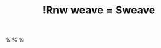 % !Rnw weave = Sweave
%\VignetteEngine{Sweave}
%\VignetteIndexEntry{Tutorial: Working with categorical data with R and the vcd package}
%\VignetteDepends{vcd,gmodels,ca}
%\VignetteKeywords{contingency tables, mosaic plots, sieve plots, categorical data, independence, conditional independence, R}
%\VignettePackage{vcdExtra}


\documentclass[10pt,twoside]{article}
\usepackage{Sweave}
\usepackage{bm}
\usepackage[toc]{multitoc}   % for table of contents

% from Z.cls
\usepackage[authoryear,round,longnamesfirst]{natbib}
\bibpunct{(}{)}{;}{a}{}{,}


\usepackage{hyperref}
\usepackage{color}
%% colors
\definecolor{Red}{rgb}{0.7,0,0}
\definecolor{Blue}{rgb}{0,0,0.8}
\hypersetup{%
  hyperindex = {true},
  colorlinks = {true},
%  linktocpage = {true},
  plainpages = {false},
  linkcolor = {Blue},
  citecolor = {Blue},
  urlcolor = {Red},
  pdfstartview = {Fit},
  pdfpagemode = {UseOutlines},
  pdfview = {XYZ null null null}
}
%\AtBeginDocument{
%  \hypersetup{%
%    pdfauthor = {Michael Friendly},
%    pdftitle = {Tutorial: Working with categorical data with R and the vcd package},
%    pdfkeywords = {contingency tables, mosaic plots, sieve plots, categorical data, independence, conditional independence, R}
%  }
%}


% math stuff
\newcommand*{\given}{\ensuremath{\, | \,}}
\renewcommand*{\vec}[1]{\ensuremath{\bm{#1}}}
\newcommand{\mat}[1]{\ensuremath{\bm{#1}}}
\newcommand{\trans}{\ensuremath{^\mathsf{T}}}
\newcommand{\diag}[1]{\ensuremath{\mathrm{diag} (#1)}}
\def\binom#1#2{{#1 \choose #2}}%
\newcommand{\implies}{ \ensuremath{\mapsto} }

\newenvironment{equation*}{\displaymath}{\enddisplaymath}%

\newcommand{\tabref}[1]{Table~\@ref(#1)}
\newcommand{\figref}[1]{Figure~\@ref(#1)}
\newcommand{\secref}[1]{Section~\@ref(#1)}
\newcommand{\loglin}{loglinear }

%\usepackage{thumbpdf}

% page dimensions
\addtolength{\hoffset}{-1.5cm}
\addtolength{\textwidth}{3cm}
\addtolength{\voffset}{-1cm}
\addtolength{\textheight}{2cm}

% Vignette examples
\newcommand*{\Example}{\fbox{***Example***:} }

% R stuff
\newcommand{\var}[1]{*`#1`*}
\newcommand{\data}[1]{`#1`}
\newcommand{\class}[1]{\textsf{"#1"}}
%% \code without `-' ligatures
\def\nohyphenation{\hyphenchar\font=-1 \aftergroup\restorehyphenation}
\def\restorehyphenation{\hyphenchar\font=`-}
{\catcode`\-=\active%
  \global\def\code{\bgroup%
    \catcode`\-=\active \let-\codedash%
    \Rd```code}}
\def\codedash{-\discretionary{}{}{}}
\def\Rd```code#1{`\nohyphenation#1`\egroup}

\newcommand{\codefun}[1]{`#1()`}
\let\proglang=\textsf
\newcommand{\pkg}[1]{{\normalfont\fontseries{b}\selectfont #1}}
\newcommand{\Rpackage}[1]{{\textsf{#1}}}

%% almost as usual
\author{Michael Friendly\\York University, Toronto}
\title{Working with categorical data with R and the `vcd` and `vcdExtra` packages}
\date{\footnotesize{Using \Rpackage{vcdExtra} version `r packageDescription("vcdExtra")[["Version"]]`
  and \Rpackage{vcd} version `r packageDescription("vcd")[["Version"]]`; Date: `r Sys.Date()`}}


%% for pretty printing and a nice hypersummary also set:
%\Plainauthor{Michael Friendly} %% comma-separated
%\Shorttitle{vcd tutorial} %% a short title (if necessary)
%\Plaintitle{Tutorial: Working with categorical data with R and the vcd package}

%\SweaveOpts{engine=R,eps=TRUE,height=6,width=7,results=hide,fig=FALSE,echo=TRUE}
\SweaveOpts{engine=R,height=6,width=7,results=hide,fig=FALSE,echo=TRUE}
\SweaveOpts{prefix.string=fig/vcd-tut,eps=FALSE}
\SweaveOpts{keep.source=TRUE}
%\SweaveOpts{concordance=TRUE}
\setkeys{Gin}{width=0.7\textwidth}

```r
set.seed(1071)
#library(vcd)
library(vcdExtra)
library(ggplot2)
#data(Titanic)
data(HairEyeColor)
data(PreSex)
data(Arthritis)
art <- xtabs(~Treatment + Improved, data = Arthritis)
if(!file.exists("fig")) dir.create("fig")
```



%% end of declarations %%%%%%%%%%%%%%%%%%%%%%%%%%%%%%%%%%%%%%%%%%%%%%%



\SweaveOpts{concordance=TRUE}


%% an abstract and keywords

This tutorial describes the creation and manipulation of frequency and contingency tables
from categorical variables, along with tests of independence, measures
of association, and methods for graphically displaying results. 
The framework is provided by the R package `vcd`,
but other packages are used to help with various tasks.  
The `vcdExtra` package extends the graphical and statistical methods provided by
`vcd`.  

This package is now the main support package for the book
\emph{Discrete Data Analysis with R: Visualizing and Modeling Techniques for Categorical
and Count Data} [@FriendlyMeyer:2016:DDAR].  The web page for the book,
[ddar.datavis.ca](http://ddar.datavis.ca), gives further details.


%\keywords{contingency tables, mosaic plots, sieve plots, 
%categorical data, independence, conditional independence, generalized linear models,
%R}
%\Plainkeywords{contingency tables, mosaic plots, 
%  sieve plots, categorical data, independence, 
%  conditional independence, generalized linear models, R}

{\small
% \sloppy
% {2}
 \tableofcontents
% 
}


# Introduction {#sec:intro}
%% Note: If there is markup in \(sub)section, then it has to be escape as above.


This tutorial, part of the `vcdExtra` package,
describes how to work with categorical data in the context of
fitting statistical models in R and visualizing
the results using the `vcd` and `vcdExtra` packages.
It focuses first on methods and tools for creating
and manipulating R data objects which represent
frequency and contingency tables involving
categorical variables.

Further sections describe some simple methods for calculating 
tests of independence and measures of association among 
categorical variables, and also
methods for graphically displaying results.

There is much more to the analysis of categorical data than is described here,
where the emphasis is on cross-tabulated tables of frequencies (``contingency tables''),
statistical tests, associated loglinear models, and visualization of *how*
variables are related.

A more general treatment of graphical methods for categorical data is contained
in the book, \emph{Discrete Data Analysis with R: Visualizing and Modeling Techniques for Categorical
and Count Data} [@FriendlyMeyer:2016:DDAR]. 
An earlier book using SAS is
*Visualizing Categorical Data* [@vcd:Friendly:2000], for which
`vcd` is a partial R companion, covering topics not otherwise
available in R.  
On the other hand, the implementation of graphical
methods in `vcd` is more general in many respects than what I provided in
SAS. Statistical models for categorical data in R have
been extended considerably with the `gnm` package for generalized *nonlinear*
models.  The `vcdExtra` package extends `vcd` methods to models fit using
`glm()` and `gnm()`.

A more complete theoretical description of these statistical
methods is provided in Agresti's \citeyearpar{vcd:Agresti:2002,Agresti:2013}
*Categorical Data Analysis*. For this, see
the Splus/R companion by Laura Thompson,
[http://www.stat.ufl.edu/~aa/cda/Thompson_manual.pdf]
and Agresti's support web page,
[http://www.stat.ufl.edu/~aa/cda/cda.html].



# Creating and manipulating frequency tables {#sec:creating}

R provides many methods for creating frequency and contingency tables. Several are
described below. In the examples below, we use some real examples and some anonymous
ones, where the variables `A`, `B`, and `C`  represent
categorical variables, and `X` represents an arbitrary R data object.

The first thing you need to know is that categorical data can be represented in
three different forms in R, and it is sometimes necessary to convert
from one form to another, for carrying out statistical tests, fitting models
or visualizing the results.  Once a data object exists in R, 
you can examine its complete structure with
the `str()` function, or view the names of its components with the
`names()` function.
 

  * [case form] a data frame containing individual observations, with one or
  more factors, used as the classifying variables. In case form, there may also
  be numeric covariates. 
  The total number of observations
  is `nrow(X)`, and the number of variables is `ncol(X)`.
  	
***Example***:
The `Arthritis` data is available in case form in the `vcd` package. 
There are two explanatory factors: `Treatment` and `Sex`. `Age`
is a numeric covariate, and `Improved` is the response--- an ordered factor,
with levels 
``r paste(levels(Arthritis$Improved),collapse=' < ')``.  
Excluding `Age`, we would have
a $2 \times 2 \times 3$ contingency table for `Treatment`, `Sex` and `Improved`.
%`"None" < "Some" < "Marked"`.
```r
names(Arthritis)      # show the variables
str(Arthritis)        # show the structure
head(Arthritis,5)     # first 5 observations, same as Arthritis[1:5,] 
```
  
  * [frequency form] a data frame containing one or more factors, and a frequency 
  variable, often called `Freq` or `count`.  The total number of observations
  is 
  `sum(X$Freq)`,  
  `sum(X[,"Freq"])` or some equivalent form.
  The number of cells in the table is `nrow(X)`.

***Example***: 
For small frequency tables, it is often convenient to enter them in frequency form
using `expand.grid()` for the factors and `c()` to list the counts in a vector.
The example below, from [@vcd:Agresti:2002] gives results for the 1991 General Social Survey,
with respondents classified by sex and party identification.
```r
# Agresti (2002), table 3.11, p. 106
GSS <- data.frame(
  expand.grid(sex=c("female", "male"), 
              party=c("dem", "indep", "rep")),
  count=c(279,165,73,47,225,191))
GSS
names(GSS)
str(GSS)
sum(GSS$count)
```

  * [table form]  a matrix, array or table object, whose elements are the frequencies
  in an $n$-way table.  The variable names (factors) and their levels are given by
  `dimnames(X)`. The total number of observations
  is `sum(X)`.  The number of dimensions of the table is `length(dimnames(X))`,
  and the table sizes are given by `sapply(dimnames(X), length)`.
  	
***Example***: 
The `HairEyeColor` is stored in table form in `vcd`.  
```r
str(HairEyeColor)                      # show the structure
sum(HairEyeColor)                      # number of cases
sapply(dimnames(HairEyeColor), length) # table dimension sizes
```

***Example***: 
Enter frequencies in a matrix, and assign `dimnames`,
giving the variable names and category labels.  Note that, by default,
`matrix()` uses the elements supplied by *columns* in the
result, unless you specify `byrow=TRUE`.
```r
## A 4 x 4 table  Agresti (2002, Table 2.8, p. 57) Job Satisfaction
JobSat <- matrix(c(1,2,1,0, 3,3,6,1, 10,10,14,9, 6,7,12,11), 4, 4)
dimnames(JobSat) = list(income=c("< 15k", "15-25k", "25-40k", "> 40k"),
                satisfaction=c("VeryD", "LittleD", "ModerateS", "VeryS"))
JobSat
```
`JobSat` is a matrix, not an object of `class("table")`, and some functions
are happier with tables than matrices.
You can coerce it to a table with `as.table()`,
```r
JobSat <- as.table(JobSat)
str(JobSat)
```



## Ordered factors and reordered tables {#sec:ordered-factors}
In table form, the values of the table factors are ordered by their position in the table.
Thus in the `JobSat` data, both `income` and `satisfaction` represent ordered
factors, and the *positions* of the values in the rows and columns reflects their
ordered nature.

Yet, for analysis, there are time when you need *numeric* values for the levels
of ordered factors in a table, e.g., to treat a factor as a quantitative variable.
In such cases, you can simply re-assign the `dimnames` attribute of the table
variables.  For example, here, we assign numeric values to `income` as the middle of their
ranges, and treat `satisfaction` as equally spaced with integer scores.

```r
dimnames(JobSat)$income<-c(7.5,20,32.5,60)
dimnames(JobSat)$satisfaction<-1:4
```

For the  `HairEyeColor` data, hair color and eye color are ordered arbitrarily.
For visualizing the data using mosaic plots and other methods described below, it 
turns out to be more useful to assure that both hair color and eye color are
ordered from dark to light.
Hair colors are actually ordered this way already, and it is easiest to re-order
eye colors by indexing. Again `str()` is your friend.

```r
HairEyeColor <- HairEyeColor[, c(1,3,4,2), ]
str(HairEyeColor)
```
This is also the order for both hair color and eye color shown in 
the result of a correspondence analysis (\figref{fig:ca-haireye}) below.

With data in  case form or frequency form, when you have ordered factors
represented with character values, you must ensure that they are treated
as ordered in R.%
\footnote{In SAS, many procedures offer the option
	`order = data | internal | formatted` to allow character values
	to be ordered according to (a) their order in the data set, (b)
	sorted internal value, or (c) sorted formatted representation
	provided by a SAS format.
}

Imagine that the `Arthritis` data was read from a text file.  
By default the `Improved` will be ordered alphabetically:
`Marked`,
`None`,
`Some`--- not what we want.  In this case, the function
`ordered()` (and others) can be useful. 

```r
Arthritis <- read.csv("arthritis.txt",header=TRUE)
Arthritis$Improved <- ordered(Arthritis$Improved, levels=c("None", "Some", "Marked"))
```

With this order of  `Improved`, the response in this data,
a mosaic display of `Treatment` and `Improved` (\figref{fig:arthritis})shows a clearly
interpretable pattern.
```r
mosaic(art, gp = shading_max, split_vertical = TRUE, main="Arthritis: [Treatment] [Improved]")
```

%\setkeys{Gin}{width=0.7\textwidth}
[htb]

%```{r, Arthritis,fig=TRUE,echo=FALSE,height=6,width=7,results=hide}
%mosaic(art, gp = shading_max, split_vertical = TRUE, main="Arthritis: [Treatment] [Improved]")
%```
\includegraphics[width=0.7\textwidth]{fig/vcd-tut-Arthritis}
\caption{Mosaic plot for the `Arthritis` data, showing the marginal model of independence
	for Treatment and Improved.  Age, a covariate, and Sex are ignored here.}
 {#fig:arthritis}



Finally, there are situations where, particularly for display purposes, you
want to re-order the *dimensions* of an $n$-way table, or change the
labels for the variables or levels.
This is easy when the data are in table form: `aperm()` permutes
the dimensions, and assigning to `names` and `dimnames`
changes variable names and level labels respectively.
We will use the following version of `UCBAdmissions` in
\secref{sec:mantel} below.%
\footnote{
Changing `Admit` to `Admit?` might be useful for display purposes, but is
dangerous--- because it is then
difficult to use that variable name in a model formula.
See \secref{sec:tips} for options `labeling\_args` and `set\_labels`
to change variable and level names 
for displays in the `strucplot` framework.
}
```r
UCB <- aperm(UCBAdmissions, c(2, 1, 3))
dimnames(UCB)[[2]] <- c("Yes", "No")
names(dimnames(UCB)) <- c("Sex", "Admit?", "Department")
ftable(UCB)
```

%There is one subtle ``gotcha'' here:  `aperm()` returns an object of class *"array"*,
%whereas `UCBAdmissions` is of class *"table"*, so methods defined for `table`
%objects will not work on the permuted array.
%The solution is to reassign the `class` of the result of  `aperm()`.
%
%```{r, reorder4,results=verbatim, keep.source=TRUE}
%class(UCBAdmissions)
%class(UCB)
%str(as.data.frame(UCBAdmissions))  # OK
%str(as.data.frame(UCB))            # wrong
%
%class(UCB) <- "table"
%str(as.data.frame(UCB))            # now OK
%```
%
## `structable()` {#sec:structable}
For 3-way and larger tables
the `structable()` function in `vcd` provides a convenient and flexible tabular display.
The variables assigned to the rows and columns of a two-way display can be specified
by a model formula.
```r
structable(HairEyeColor)                   # show the table: default
structable(Hair+Sex ~ Eye, HairEyeColor)   # specify col ~ row variables
```
It also returns an object of class `"structable"` which may be plotted with 
`mosaic()` (not shown here).
```r
HSE < - structable(Hair+Sex ~ Eye, HairEyeColor)   # save structable object
mosaic(HSE)                                        # plot it
```

## `table and friends()` {#sec:table}

You  can  generate frequency  tables from factor variables  using the  `table()` function,  tables  of
proportions using  the `prop.table()` function,  and marginal  frequencies using
`margin.table()`.

```r
 n=500
 A <- factor(sample(c("a1","a2"), n, rep=TRUE))
 B <- factor(sample(c("b1","b2"), n, rep=TRUE))
 C <- factor(sample(c("c1","c2"), n, rep=TRUE))
 mydata <- data.frame(A,B,C)
```

```r
# 2-Way Frequency Table
attach(mydata)
mytable <- table(A,B)   # A will be rows, B will be columns
mytable                 # print table

margin.table(mytable, 1) # A frequencies (summed over B)
margin.table(mytable, 2) # B frequencies (summed over A)

prop.table(mytable)    # cell percentages
prop.table(mytable, 1) # row percentages
prop.table(mytable, 2) # column percentages
```

`table()` can  also  generate  multidimensional  tables  based  on  3  or  more
categorical variables. In  this case, use  the `ftable()`  or `structable()`
function to print  the
results more attractively.

```r
# 3-Way Frequency Table
mytable <- table(A, B, C)
ftable(mytable)
```

`table()`  ignores missing values by default. 
To include `NA` as a category in counts, include the
table option  `exclude=NULL` if  the variable  is a  vector. If  the variable is a
factor you  have to  create a  new factor  using \code{newfactor  <- factor(oldfactor,
exclude=NULL)}. 

## `xtabs()` {#sec:xtabs}

The `xtabs()` function allows you to create cross-tabulations of data using formula style input.
This typically works with case-form data supplied in a data frame or a matrix.
The result is a contingency table in array format, whose dimensions are determined by  
the terms on the right side of the formula.

```r
# 3-Way Frequency Table
mytable <- xtabs(~A+B+C, data=mydata)
ftable(mytable)    # print table
summary(mytable)   # chi-square test of indepedence
```

If a variable is included on the left side of the formula, it is assumed to be a
vector  of  frequencies  (useful if the data have already been tabulated in frequency form).

```r
(GSStab <- xtabs(count ~ sex + party, data=GSS))
summary(GSStab)
```

## Collapsing over table factors: `aggregate, \codefun{margin.table()` and `apply()`}
It sometimes happens that we have a data set with more variables or factors than 
we want to analyse, or else, having done some initial analyses, we decide that
certain factors are not important, and so should be excluded from graphic displays
by collapsing (summing) over them.  For example, mosaic plots and fourfold displays
are often simpler to construct from versions of the data collapsed over
the factors which are not shown in the plots.

The appropriate tools to use again depend on
the form in which the data are represented--- a case-form data frame, a
frequency-form data frame (`aggregate()`), or a table-form array or 
table object (`margin.table()` or `apply()`).

When the data are in frequency form, and we want to produce another
frequency data frame, `aggregate()` is a handy tool, using
the argument `FUN=sum` to sum the frequency variable over the 
factors *not* mentioned in the formula.

***Example***: 
The data frame `DaytonSurvey` in the `vcdExtra` package represents a
$2^5$ table giving the frequencies of reported use (``ever used?'') of 
alcohol, cigarettes and marijuana in a sample of high school seniors,
also classified by sex and race.  

```r
str(DaytonSurvey)
head(DaytonSurvey)
```

To focus on the associations among the
substances, we want to collapse over sex and race. The right-hand side of the formula
used in the call to `aggregate()` gives the factors to be retained in the
new frequency data frame, `Dayton.ACM.df`.

```r
# data in frequency form
# collapse over sex and race
Dayton.ACM.df <- aggregate(Freq ~ cigarette+alcohol+marijuana, 
                           data=DaytonSurvey, FUN=sum)
Dayton.ACM.df
```

When the data are in table form, and we want to produce another
table, `apply()` with `FUN=sum` can be used in a similar way
to sum the table over dimensions not mentioned in the `MARGIN`
argument.  `margin.table()` is just a wrapper for `apply()`
using the `sum()` function.


***Example***: 
To illustrate, we first convert the `DaytonSurvey` to a 5-way
table using `xtabs()`, giving `Dayton.tab`.  

```{r, dayton3, results=verbatim}=
# in table form
Dayton.tab <- xtabs(Freq~cigarette+alcohol+marijuana+sex+race, data=DaytonSurvey)
structable(cigarette+alcohol+marijuana ~ sex+race, data=Dayton.tab)
```
Then, use `apply()` on `Dayton.tab` to give the
3-way table `Dayton.ACM.tab` summed over sex and race.
The elements in this new table are the column sums for 
`Dayton.tab` shown by `structable()` just above.

```{r, dayton4, results=verbatim}=
# collapse over sex and race
Dayton.ACM.tab <- apply(Dayton.tab, MARGIN=1:3, FUN=sum)
Dayton.ACM.tab <- margin.table(Dayton.tab, 1:3)   # same result
structable(cigarette+alcohol ~ marijuana, data=Dayton.ACM.tab)
```



Many of these operations can be performed using the `**ply()` functions
in the `plyr` package.
For example, with the data in a frequency form data frame, use `ddply()`
to collapse over unmentioned factors, and `plyr::summarise()`%
\footnote{
Ugh. This `plyr` function clashes with a function of the same name in `vcdExtra`.
In this document I will use the explicit double-colon notation to keep them
separate.
}
as the function to be applied to each piece.
```{r, dayton5, eval=FALSE}=
Dayton.ACM.df <- ddply(DaytonSurvey, .(cigarette, alcohol, marijuana), 
                       plyr::summarise, Freq=sum(Freq))
```

## Collapsing table levels: `collapse.table()`

A related problem arises when we have a table or array and for some purpose
we want to reduce the number of levels of some factors by summing subsets
of the frequencies.  For example, we may have initially coded Age in 10-year
intervals, and decide that, either for analysis or display purposes, we
want to reduce Age to 20-year intervals.  The `collapse.table()` function
in `vcdExtra` was designed for this purpose.

***Example***:
Create a 3-way table, and collapse Age from 10-year to 20-year intervals. 
First, we generate a $2 \times 6 \times 3$ table of random counts from a 
Poisson distribution with mean of 100.
```r
# create some sample data in frequency form
sex <- c("Male", "Female")
age <- c("10-19", "20-29",  "30-39", "40-49", "50-59", "60-69")
education <- c("low", 'med', 'high')
data <- expand.grid(sex=sex, age=age, education=education)
counts <- rpois(36, 100)   # random Possion cell frequencies
data <- cbind(data, counts)

# make it into a 3-way table
t1 <- xtabs(counts ~ sex + age + education, data=data)
structable(t1)
``` 
Now collapse `age` to 20-year intervals, and `education`
to 2 levels. In the arguments, levels of `age` and `education`
given the same label are summed in the resulting smaller table.
```r
# collapse age to 3 levels, education to 2 levels
t2 <- collapse.table(t1, 
         age=c("10-29", "10-29",  "30-49", "30-49", "50-69", "50-69"),
         education=c("<high", "<high", "high"))
structable(t2)
```


## Converting among frequency tables and data frames

As we've seen, a given contingency table can be represented 
equivalently in different forms,
but some R functions were designed for one particular representation.
\tabref{tab:convert} shows some handy tools for converting from one form to another.

[htb]
 \caption{Tools for converting among different forms for categorical data} {#tab:convert}
 
   {llll}
	\hline
                 & \multicolumn{3}{c}{**To this**} \\
	**From this**      &     Case form         & Frequency form             &  Table form \\
	\hline
	Case form      &   noop                 & `xtabs(~A+B)`        &  `table(A,B)`  \\ 
	Frequency form &  `expand.dft(X)`  & noop                      & `xtabs(count~A+B)`\\
	Table form     &  `expand.dft(X)`  & `as.data.frame(X)`   &  noop \\
	\hline
   
 


A contingency table in table form (an object of `class(table)`) can be converted
to a data.frame with `as.data.frame()`.%
\footnote{
Because R is object-oriented, this is actually a short-hand for
the function `as.data.frame.table()`.
}  
The resulting
`data.frame` contains columns
representing the classifying factors and the table entries (as a column named by
the `responseName` argument, defaulting to `Freq`. This is the inverse of `xtabs()`.

***Example***: 
Convert the `GSStab` in table form to a data.frame in frequency form.
```r
as.data.frame(GSStab)
```

***Example***: Convert the `Arthritis` data in case form to a 3-way table of
`Treatment` $\times$ `Sex` $\times$ `Improved`.
Note the use of `with()` to avoid having to use `Arthritis\$Treatment` etc. within the call to `table()`.%
\footnote{
`table()` does not allow a `data` argument to provide
an environment in which the table variables are to be found.  In the 
examples in \secref{sec:table} I used `attach(mydata)` for this purpose,
but `attach()` leaves the variables in the global environment,
while `with()` just evaluates the `table()` expression in a
temporary environment of the data.
}
```r
Art.tab <-with(Arthritis, table(Treatment, Sex, Improved))
str(Art.tab)
ftable(Art.tab)
```


There may also be times that you will need an equivalent case form `data.frame`
with factors  representing the table variables
rather than the frequency  table.
For example, the `mca()` function in package `MASS`
only operates on data in this format. 
Marc Schwartz provided code for `expand.dft()` on the  Rhelp
mailing list for converting a table back into a case form `data.frame`.
This function is included in `vcdExtra`.

***Example***: Convert the `Arthritis` data in table form (`Art.tab`) back to a `data.frame`
in case form, with factors
`Treatment`, `Sex` and `Improved`.
```r
Art.df <- expand.dft(Art.tab)
str(Art.df)
```

## A complex example {#sec:complex}

If you've followed so far, you're ready for a more complicated example.
The data file, `tv.dat` represents a 4-way table of size
$5 \times 11 \times 5 \times 3$ where the table variables (unnamed in the file)
are read as `V1` -- `V4`, and the cell frequency is read
as `V5`.  The file, stored in the `doc/extdata` directory
of `vcdExtra`, can be read as follows:
```r
tv.data<-read.table(system.file("extdata","tv.dat", package="vcdExtra"))
head(tv.data,5)
```
For a local file, just use `read.table()` in this form:
```r
tv.data<-read.table("C:/R/data/tv.dat")
```
The data `tv.dat` came from the initial implementation of 
mosaic displays in R by Jay Emerson. 
In turn, they came from the initial development of mosaic displays 
[@vcd:Hartigan+Kleiner:1984]
that illustrated the method with data on a large sample of TV viewers
whose behavior had been recorded for the Neilson ratings.
This data set contains sample television audience data from Neilsen
Media Research for the week starting November 6, 1995.


The table variables are:\\
~~~`V1`-- values 1:5 correspond to the days Monday--Friday;\\
~~~`V2`-- values 1:11 correspond to the quarter hour times 8:00PM through 10:30PM;\\
~~~`V3`-- values 1:5 correspond to ABC, CBS, NBC, Fox, and non-network choices;\\
~~~`V4`-- values 1:3 correspond to transition states: turn the television Off, Switch channels, 
 or Persist in viewing the current channel.

	 
We are interested just the cell frequencies, and rely on the facts that the
(a) the table is complete--- there are no missing cells,
so `nrow(tv.data)`=`r nrow(tv.data)`;
(b) the observations are ordered so that `V1` varies most rapidly and
`V4` most slowly.  From this, we can just extract the frequency column
and reshape it into an array.
```r
TV <- array(tv.data[,5], dim=c(5,11,5,3))                                        
dimnames(TV) <- list(c("Monday","Tuesday","Wednesday","Thursday","Friday"), 
                c("8:00","8:15","8:30","8:45","9:00","9:15","9:30",         
                  "9:45","10:00","10:15","10:30"),                            
                c("ABC","CBS","NBC","Fox","Other"), c("Off","Switch","Persist"))
names(dimnames(TV))<-c("Day", "Time", "Network", "State")
```

More generally (even if there are missing cells), we can 
use `xtabs()` (or `plyr::daply()`)
to do the cross-tabulation, using `V5` as the
frequency variable.  Here's how to do this same operation with `xtabs()`:
```r
TV <- xtabs(V5 ~ ., data=tv.data)
dimnames(TV) <- list(Day=c("Monday","Tuesday","Wednesday","Thursday","Friday"), 
                Time=c("8:00","8:15","8:30","8:45","9:00","9:15","9:30",         
                       "9:45","10:00","10:15","10:30"),                            
                Network=c("ABC","CBS","NBC","Fox","Other"), 
                State=c("Off","Switch","Persist"))
```

But this 4-way table is too large and awkward to work with. Among the networks,
Fox and Other occur infrequently. 
We can also cut it down to a 3-way table by considering only viewers who persist
with the current station.%
\footnote{This relies on the fact that that indexing
an array drops dimensions of length 1 by default,
using the argument `drop=TRUE`;
the result is coerced to the lowest possible dimension.
}

```r
TV <- TV[,,1:3,]     # keep only ABC, CBS, NBC
TV <- TV[,,,3]       # keep only Persist -- now a 3 way table
structable(TV)
```

Finally, for some purposes, we might want to collapse the 11 times into a smaller number.
Here, we use `as.data.frame.table()` to convert the table back to a data frame,
 `levels()` to re-assign the values of `Time`,
 and finally, `xtabs()` to give a new, collapsed frequency table.

```r
TV.df <- as.data.frame.table(TV)
levels(TV.df$Time) <- c(rep("8:00-8:59",4),rep("9:00-9:59",4), rep("10:00-10:44",3))
TV2 <- xtabs(Freq ~ Day + Time + Network, TV.df)
structable(Day ~ Time+Network,TV2)
```
Whew! See \figref{fig:TV-mosaic} for a mosaic plot of the `TV2` data.


# Tests of Independence

## CrossTable

OK, now we're ready to do some analyses.  For tabular displays,
the  `CrossTable()`  function in  the `gmodels`  package produces  cross-tabulations
modeled after `PROC FREQ` in SAS or `CROSSTABS` in SPSS. 
It has a wealth of options for the quantities that can be shown in each cell.

```r
# 2-Way Cross Tabulation
library(gmodels)
CrossTable(GSStab,prop.t=FALSE,prop.r=FALSE,prop.c=FALSE)
```
There are  options to  report percentages  (row, column,  cell), specify decimal
places, produce Chi-square,  Fisher, and McNemar  tests of independence,  report
expected  and residual  values (pearson,  standardized, adjusted  standardized),
include missing values as valid, annotate with row and column titles, and format
as SAS or SPSS style output! See `help(CrossTable)` for details.


## Chi-square test

For 2-way tables you can use `chisq.test()` to test independence of the row
and column variable. By default,  the $p$-value is calculated from  the asymptotic
chi-squared distribution of the test  statistic. Optionally, the $p$-value can  be
derived via Monte Carlo simulation. 

```r
(HairEye <- margin.table(HairEyeColor, c(1, 2)))
chisq.test(HairEye)
```

## Fisher Exact Test {#sec:Fisher}

`fisher.test(X)` provides an  exact test of  independence. `X` must be  a two-way
contingency table in table form.  Another form, 
`fisher.test(X, Y)` takes two
categorical vectors of the same length.  
For tables larger than $2 \times 2$ the method can be computationally intensive (or can fail) if
the frequencies are not small.

```r
fisher.test(GSStab)
```

But this does not work because `HairEye` data has $n$=592 total frequency.
An exact test is unnecessary in this case.
```r
fisher.test(HairEye)
```
%# ```{r, echo=TRUE,eval=FALSE,results=verbatim}
%# #cat(try(fisher.test(HairEye)))
%# ```

Error in fisher.test(HairEye) : FEXACT error 6.
LDKEY is too small for this problem.
Try increasing the size of the workspace.


## Mantel-Haenszel test and conditional association {#sec:mantel}

Use the  `mantelhaen.test(X)` function  to perform  a Cochran-Mantel-Haenszel 
$\chi^2$ chi
test  of   the  null  hypothesis   that  two  nominal   variables  are
*conditionally independent*, $A \perp B \given C$, in each stratum,  assuming that there is no  three-way
interaction. `X` is  a 3 dimensional  contingency table, where  the last dimension
refers to the strata.

The `UCBAdmissions` serves as an example of a $2 \times 2 \times 6$ table,
with `Dept` as the stratifying variable.
```r
## UC Berkeley Student Admissions
mantelhaen.test(UCBAdmissions)
```
The results show no evidence for association between admission and gender
when adjusted for department.  However, we can easily see that the assumption
of equal association across the strata (no 3-way association) is probably
violated. For $2 \times 2 \times k$ tables, this can be examined
from the odds ratios for each $2 \times 2$ table (`oddsratio()`), and
tested 
by  using
`woolf_test()` in `vcd`.

%```{r, mantel2,results=verbatim}
%oddsRatio <- function(x) (x[1,1]*x[2,2])/(x[1,2]*x[2,1])
%apply(UCBAdmissions, 3, oddsRatio)
%
%woolf_test(UCBAdmissions) 
%``` 
```r
oddsratio(UCBAdmissions, log=FALSE)
lor <- oddsratio(UCBAdmissions)  # capture log odds ratios
summary(lor)
woolf_test(UCBAdmissions) 
``` 
We  can visualize the  odds ratios of  Admission for
each  department  with  fourfold  displays  using  `fourfold()`.  The cell
frequencies $n_{ij}$  of each  $2 \times  2$ table  are shown  as a  quarter circle whose
radius is proportional to $\sqrt{n_{ij}}$, so  that its area is proportional to  the
cell frequency.
Confidence rings for the odds ratio allow a visual test of the null of no association; 
the rings for adjacent quadrants overlap *iff* the observed counts are consistent 
with the null hypothesis.  In the extended version (the default), brighter colors
are used where the odds ratio is significantly different from 1.
The following lines produce \figref{fig:fourfold1}.%
\footnote{The color values `col[3:4]` were modified from their default values
to show a greater contrast between significant and insignificant associations here.}
```r
col <- c("#99CCFF", "#6699CC", "#F9AFAF", "#6666A0", "#FF0000", "#000080")
fourfold(UCB,mfrow=c(2,3), color=col)
```
 
%\setkeys{Gin}{width=0.8\textwidth}
[htb]

%```{r, fourfold1,fig=TRUE,height=6,width=9,results=hide}
%col <- c("#99CCFF", "#6699CC", "#F9AFAF", "#6666A0", "#FF0000", "#000080")
%fourfold(UCB,mfrow=c(2,3), color=col)
%```
\includegraphics[width=0.8\textwidth,trim=80 50 80 50]{fig/vcd-tut-fourfold1}
\caption{Fourfold display for the `UCBAdmissions` data. Where the odds ratio differs
	significantly from 1.0, the confidence bands do not overlap, and the circle quadrants are
	shaded more intensely.}
 {#fig:fourfold1}



Another `vcd` function, `cotabplot()`, provides a more general approach
to visualizing conditional associations in contingency tables,
similar to trellis-like plots produced by `coplot()` and lattice graphics.
The `panel` argument supplies a function used to render each conditional 
subtable. The following gives a display (not shown) similar to \figref{fig:fourfold1}.
```r
cotabplot(UCB, panel = cotab_fourfold)
```

When we want to view the conditional
probabilities of a response variable (e.g., `Admit`)
in relation to several factors,
an alternative visualization is a `doubledecker()` plot.
This plot is a specialized version of a mosaic plot, which
highlights the levels of a response variable (plotted vertically)
in relation to the factors (shown horizontally). The following
call produces \figref{fig:doubledecker}, where we use indexing
on the first factor (`Admit`) to make `Admitted`
the highlighted level.

In this plot, the
association between `Admit` and `Gender` is shown
where the heights of the highlighted conditional probabilities
do not align. The excess of females admitted in Dept A stands out here.

```r
doubledecker(Admit ~ Dept + Gender, data=UCBAdmissions[2:1,,])
```

[htb]

\includegraphics[width=0.9\textwidth]{fig/vcd-tut-doubledecker}
\caption{Doubledecker display for the `UCBAdmissions` data. The heights
of the highlighted bars show the conditional probabilities of `Admit`,
given `Dept` and `Gender`.}
 {#fig:doubledecker}



Finally, the there is a `plot()` method for `oddsratio` objects.
By default, it shows the 95\% confidence interval for the log odds ratio.
\figref{fig:oddsratio} is produced by:
```r
plot(lor, xlab="Department", ylab="Log Odds Ratio (Admit | Gender)")
```

\setkeys{Gin}{width=0.5\textwidth}
[htb]

```r
plot(lor, xlab="Department", ylab="Log Odds Ratio (Admit | Gender)")
```
\caption{Log odds ratio plot for the `UCBAdmissions` data.}
 {#fig:oddsratio}



## Cochran-Mantel-Haenszel tests for ordinal factors {#sec:CMH}
The standard $\chi^2$ tests for association in a two-way table
treat both table factors as nominal (unordered) categories.
When one or both factors of a two-way table are
quantitative or ordinal, more powerful tests of association
may be obtaianed by taking ordinality into account, using
row and or column scores to test for linear trends or differences
in row or column means.

More general versions of the CMH tests (Landis etal., 1978) are provided by assigning
numeric scores to the row and/or column variables. 
For example, with two ordinal factors (assumed to be equally spaced), assigning
integer scores, `1:R` and `1:C` tests the linear $\times$ linear component
of association. This is statistically equivalent to the Pearson correlation between the
integer-scored table variables, with $\chi^2 = (n-1) r^2$, with only 1 $df$
rather than $(R-1)\times(C-1)$ for the test of general association.

When only one table
variable is ordinal, these general CMH tests are analogous to an ANOVA, testing
whether the row mean scores or column mean scores are equal, again consuming
fewer $df$ than the test of general association.

The `CMHtest()` function in `vcdExtra` now calculates these various
CMH tests for two possibly ordered factors, optionally stratified other factor(s).

***Example***:
Recall the $4 \times 4$ table, `JobSat` introduced in \secref{sec:creating},
```r
JobSat
```

Treating the `satisfaction` levels as equally spaced, but using
midpoints of the `income` categories as row scores gives the following results:
```r
CMHtest(JobSat, rscores=c(7.5,20,32.5,60))
```

Note that with the relatively small cell frequencies, the test for general 
give no evidence for association. However, the the `cor` test for linear x linear
association on 1 df is nearly significant. The `coin` contains the
functions `cmh_test()` and `lbl_test()`
for CMH tests of general association and linear x linear association respectively.

## Measures of Association

There are a variety of statistical measures of *strength* of association for
contingency tables--- similar in spirit to $r$ or $r^2$ for continuous variables.
With a large sample size, even a small degree of association can show a 
significant $\chi^2$, as in the example below for the `GSS` data.

The  `assocstats()`  function in `vcd`  calculates  the   $\phi$
contingency coefficient,  and Cramer's  V for  an $r \times c$  table. 
The input must be in table form, a two-way $r \times c$ table.  
It won't work with `GSS` in frequency form, but by now you should know how
to convert.
```r
assocstats(GSStab)
```

For tables with ordinal variables, like `JobSat`, some people prefer the
Goodman-Kruskal $\gamma$ statistic (\citet[\S 2.4.3]{vcd:Agresti:2002})
based on a comparison of concordant
and discordant pairs of observations in the case-form equivalent of a two-way table.
```r
GKgamma(JobSat)
```

A web article by Richard Darlington,
[http://www.psych.cornell.edu/Darlington/crosstab/TABLE0.HTM]
gives further description of these and other measures of association.

## Measures of Agreement
The
`Kappa()` function in the `vcd` package calculates Cohen's $\kappa$ and weighted
$\kappa$ for a square two-way table with the same row and column categories [@Cohen:60].%
\footnote{ 
Don't confuse this with `kappa()` in base R that computes something
entirely different (the condition number of a matrix).
}
Normal-theory $z$-tests are obtained by dividing $\kappa$ by its asymptotic standard
error (ASE).  A `confint()` method for `Kappa` objects provides confidence intervals.
```r
(K <- Kappa(SexualFun))
confint(K)
```

A visualization of agreement, both unweighted and weighted for degree of departure
from exact agreement is provided by the `agreementplot()` function.
\figref{fig:agreesex} shows the agreementplot for the `SexualFun` data,
produced as shown below. The Bangdiwala measures represent the proportion of the
shaded areas of the diagonal rectangles, using weights $w_1$ for exact agreement,
and $w_2$ for partial agreement one step from the main diagonal.
```r
agree <- agreementplot(SexualFun, main="Is sex fun?")
unlist(agree)
```

%\setkeys{Gin}{width=0.5\textwidth}
[htb]

%```{r, agreesex,fig=TRUE,height=6,width=7,results=verbatim}
%agree <- agreementplot(SexualFun, main="Is sex fun?")
%agree
%```
\includegraphics[width=0.4\textwidth,trim=50 25 50 25]{fig/vcd-tut-agreesex}
\caption{Agreement plot for the `SexualFun` data.}
 {#fig:agreesex}


In other examples, the agreement plot can help to show *sources*
of disagreement.  For example, when the shaded boxes are above or below the diagonal
(red) line, a lack of exact agreement can be attributed in part to
different frequency of use of categories by the two raters-- lack of
*marginal homogeneity*.
	
## Correspondence analysis
Use the `ca` package for correspondence analysis for visually exploring relationships
between rows and columns in contingency tables.  For an $r \times c$ table,
the method provides a breakdown of the Pearson $\chi^2$ for association in up to $M = \min(r-1, c-1)$
dimensions, and finds scores for the row ($x_{im}$) and column ($y_{jm}$) categories
such that the observations have the maximum possible correlations.%
\footnote{
	Related methods are the non-parametric
	CMH tests using assumed row/column scores (\secref{sec:CMH}),
	the analogous `glm()` model-based methods (\secref{sec:CMH}),
	and the more general RC models which can be fit using `gnm()`.
	Correspondence analysis differs in that it is a primarily
	descriptive/exploratory method (no significance tests), but is
	directly tied to informative graphic displays of the row/column categories.
}	
	


Here, we carry out a simple correspondence analysis of the `HairEye` data.
The printed results show that nearly 99\% of the association between hair color and eye color
can be accounted for in 2 dimensions, of which the first dimension accounts for 90\%.
```r
library(ca)
ca(HairEye)
```

The resulting `ca` object can be plotted just by running the `plot()`
method on the `ca` object, giving the result in
\figref{fig:ca-haireye}.  `plot.ca()` does not allow labels for dimensions;
these can be added with `title()`.
It can be seen that most of the association is accounted for by the ordering
of both hair color and eye color along Dimension 1, a dark to light dimension.
```r
plot(ca(HairEye), main="Hair Color and Eye Color")
title(xlab="Dim 1 (89.4%)", ylab="Dim 2 (9.5%)")
```

\setkeys{Gin}{width=0.7\textwidth}
[htb]

```r
plot(ca(HairEye), main="Hair Color and Eye Color")
title(xlab="Dim 1 (89.4%)", ylab="Dim 2 (9.5%)")
```
\caption{Correspondence analysis plot for the `HairEye` data.}
 {#fig:ca-haireye}



# Loglinear Models {#sec:loglin}

You can  use the  `loglm()`  function in  the `MASS`  package to fit log-linear
models.  Equivalent models can also be fit (from a different perspective) as generalized
linear models with the `glm()`  function using the `family='poisson'` argument,
and the `gnm` package provides a wider range of generalized *nonlinear* models,
particularly for testing structured associations.
The visualization methods for these models were originally developed for models fit using `loglm()`,
so this approach is emphasized here.  Some extensions of these methods for models
fit using `glm()` and `gnm()` are contained in the `vcdExtra` package
and illustrated in \secref{sec:glm}.

Assume we  have a 3-way  contingency table based  on
variables A, B, and C.  
The possible different forms of loglinear models for a 3-way table are shown in \tabref{tab:loglin-3way}.
The **Model formula** column shows how to express each model for `loglm()` in R.%
\footnote{
For `glm()`, or `gnm()`, with the data in the form of a frequency data.frame, the same model is specified
in the form `glm(Freq` $\sim$ `..., family="poisson")`, where `Freq` is  the name
of the cell frequency variable and `...` specifies the **Model formula**.
}
In the **Interpretation** column, the symbol ``$\perp$'' is to be read as ``is independent of,''
and ``$\given$'' means ``conditional on,'' or ``adjusting for,'' or just ``given''.

[htb]
 \caption{Log-linear Models for Three-Way Tables} {#tab:loglin-3way}
 
 {llll}
  \hline
  **Model**           & **Model formula**  & **Symbol**& **Interpretation** \\
  \hline\hline 
  Mutual independence      & `~A + B + C`       & $[A][B][C]$    & $A \perp B \perp C$ \\ 
  Joint independence       & `~A*B + C`         & $[AB][C]$      & $(A \: B) \perp C$ \\ 
  Conditional independence & `~(A+B)*C`         & $[AC][BC]$     & $(A \perp B) \given C$ \\ 
  All two-way associations & `~A*B + A*C + B*C` & $[AB][AC][BC]$ & homogeneous association  \\ 
  Saturated model          & `~A*B*C`           & $[ABC]$        & 3-way association \\ 
  \hline
 
 




For example, the formula `~A + B + C` specifies the model of *mutual independence* with
no associations among the three factors.  In standard notation for the expected frequencies
$m_{ijk}$, this corresponds to

	\log ( m_{ijk} ) = \mu + \lambda_i^A + \lambda_j^B + \lambda_k^C \equiv `A + B + C`

The parameters $\lambda_i^A , \lambda_j^B$ and  $\lambda_k^C$ pertain to the differences among the
one-way marginal frequencies for the factors A, B and C. 

Similarly, the model of *joint independence*,  $(A \: B) \perp C$,
allows an association between A and B, but specifies that
C is independent of both of these and their combinations,

	\log ( m_{ijk} ) = \mu + \lambda_i^A + \lambda_j^B + \lambda_k^C + \lambda_{ij}^{AB} \equiv `A * B + C`

where the parameters $\lambda_{ij}^{AB}$ pertain to the overall association between A and B (collapsing over C).

In the literature or text books, you will often find these models expressed in shorthand symbolic notation,
using brackets, `[ ]` to enclose the *high-order terms* in the model.
Thus, the joint independence model can be denoted `[AB][C]`, as shown in the **Symbol** column in 
\tabref{tab:loglin-3way}.

Models of *conditional independence* allow (and fit)  two of the three possible
two-way associations.  There are three such models, depending on which variable is conditioned upon.
For a given conditional independence model, e.g., `[AB][AC]`, the given variable is the one
common to all terms, so this example has the interpretation $(B \perp C) \given A$.


## Fitting with `loglm()` {#sec:loglm}
For example, we can fit the model of mutual independence among hair color, eye color and sex 
in `HairEyeColor` as

```r
library(MASS)
## Independence model of hair and eye color and sex.  
hec.1 <- loglm(~Hair+Eye+Sex, data=HairEyeColor)
hec.1
```

Similarly, the models of conditional independence and joint independence are specified as
```r
## Conditional independence
hec.2 <- loglm(~(Hair + Eye) * Sex, data=HairEyeColor)
hec.2
```
```r
## Joint independence model.  
hec.3 <- loglm(~Hair*Eye + Sex, data=HairEyeColor)
hec.3
```
Note that printing the model gives a brief summary of the goodness of fit.
A set of models can be compared using the `anova()` function.

```r
anova(hec.1, hec.2, hec.3)
```

%Martin Theus and Stephan Lauer have written an excellent article on  Visualizing
%Loglinear Models, using  mosaic plots. There  is also great  tutorial example by
%Kevin Quinn on analyzing loglinear models via glm.

## Fitting with `glm and \codefun{gnm()`} {#sec:glm}
The `glm()` approach, and extensions of this in the `gnm` package allows a
much wider class of models for frequency data to be fit than can be handled by
`loglm()`.  Of particular importance are models for ordinal factors and for
square tables, where we can test more structured hypotheses about the patterns
of association than are provided in the tests of general association under
`loglm()`. These are similar in spirit to the 
non-parametric CMH tests described in \secref{sec:CMH}.

***Example***:
The data `Mental` in the `vcdExtra` package gives a two-way table in frequency form
classifying young people by
their mental health status and parents' socioeconomic status (SES), where
both of these variables are ordered factors.
```r
str(Mental)
xtabs(Freq ~ mental+ses, data=Mental)   # display the frequency table
```
Simple ways of handling ordinal variables involve assigning scores to the table
categories, and the simplest cases are to use integer scores, either for the row variable (``column
effects'' model), the column variable (``row effects'' model), or both (``uniform association''
model).

```r
indep <- glm(Freq ~ mental + ses, family = poisson, data = Mental)  # independence model
```
To fit more parsimonious models than general association, we can define
numeric scores for the row and column categories
```r
# Use integer scores for rows/cols 
Cscore <- as.numeric(Mental$ses)
Rscore <- as.numeric(Mental$mental)	
```
Then, the row effects model, the column effects model, and the uniform association
model can be fit as follows:
```r
# column effects model (ses)
coleff <- glm(Freq ~ mental + ses + Rscore:ses, family = poisson, data = Mental)

# row effects model (mental)
roweff <- glm(Freq ~ mental + ses + mental:Cscore, family = poisson, data = Mental)

# linear x linear association
linlin <- glm(Freq ~ mental + ses + Rscore:Cscore, family = poisson, data = Mental)
```
The `Summarize()` in `vcdExtra` provides a nice, compact summary of
the fit statistics for a set of models, collected into a *glmlist* object.
Smaller is better for AIC and BIC.
```r
# compare models using AIC, BIC, etc
vcdExtra::LRstats(glmlist(indep, roweff, coleff, linlin))
```
For specific model comparisons, we can also carry out tests of *nested* models with
`anova()` when those models are listed from smallest to largest.
Here, there are two separate paths from the most restrictive (independence) model
through the model of uniform association, to those that allow only one of
row effects or column effects.
```r
anova(indep, linlin, coleff, test="Chisq")	
anova(indep, linlin, roweff, test="Chisq")	
```
The model of linear by linear association seems best on all accounts.
For comparison, one might try the CMH tests on these data:

```r
CMHtest(xtabs(Freq~ses+mental, data=Mental))
```

## Non-linear terms
The strength of the `gnm` package is that it handles a wide variety of models
that handle non-linear terms, where the parameters enter the model beyond a simple
linear function.
The simplest example is the Goodman RC(1) model, which allows a multiplicative
term to account for the association of the table variables.
In the notation of generalized linear models with a log link, this can be expressed as

\log \mu_{ij} = \alpha_i + \beta_j + \gamma_{i} \delta_{j}	

where the row-multiplicative effect parameters $\gamma_i$ and 
corresponding column parameters $\delta_j$ are estimated from the data.%
\footnote{
This is similar in spirit to a correspondence analysis with a single
dimension, but as a statistical model.
}
Similarly, the RC(2) model adds two multiplicative terms to
the independence model,

\log \mu_{ij} = \alpha_i + \beta_j + \gamma_{i1} \delta_{j1} + \gamma_{i2} \delta_{j2}


In the `gnm` package, these models may be fit using the `Mult()`
to specify the multiplicative term, and `instances()` to specify several
such terms.

***Example***:
For the `Mental` data, we fit the RC(1) and RC(2) models, and compare
these with the independence model.

```r
RC1 <- gnm(Freq ~ mental + ses + Mult(mental,ses), data=Mental, 
             family=poisson, verbose=FALSE)
RC2 <- gnm(Freq ~ mental+ses + instances(Mult(mental,ses),2), data=Mental, 
             family=poisson, verbose=FALSE)
anova(indep, RC1, RC2, test="Chisq")
```

# Mosaic plots {#sec:mosaic}

Mosaic plots provide an ideal method both for visualizing contingency tables and for 
visualizing the fit--- or more importantly--- lack of fit of a loglinear model.
For a two-way table, `mosaic()` fits a model of independence, $[A][B]$
or `~A+B` as an R formula.
For $n$-way tables, `mosaic()` can fit any loglinear model, and can also be
used to plot a model fit with `loglm()`.
See @vcd:Friendly:1994,vcd:Friendly:1999 for the statistical ideas behind these
uses of mosaic displays in connection with loglinear models.

The essential idea is to recursively sub-divide a unit square into rectangular ``tiles'' for the
cells of the table, such
that the are area of each tile is proportional to the cell frequency.
For a given loglinear model, the tiles can then be shaded in various ways to reflect
the residuals (lack of fit) for a given model.  The pattern of residuals can then
be used to suggest a better model or understand *where* a given model fits or
does not fit.

`mosaic()` provides a wide range of options for the directions of splitting,
the specification of shading, labeling, spacing, legend and many other details.
It is actually implemented as a special case of a more general
class of displays for $n$-way tables called `strucplot`, including
sieve diagrams, association plots, double-decker plots as well as mosaic
plots.  For details, see `help(strucplot)` and the ``See also'' links,
and also @vcd:Meyer+Zeileis+Hornik:2006b, which is available as
an R vignette via `vignette("strucplot", package="vcd")`.

\figref{fig:arthritis}, showing the association between
`Treatment` and `Improved` was produced with the following
call to `mosaic()`.
```r
mosaic(art, gp = shading_max, split_vertical = TRUE, 
       main="Arthritis: [Treatment] [Improved]")
```
Note that the residuals for the independence model were not large
(as shown in the legend),
yet the association between `Treatment` and `Improved`
is highly significant.
```r
summary(art)
```
In contrast, one of the other shading schemes, from @vcd:Friendly:1994
(use: `gp = shading_Friendly`), 
uses fixed cutoffs of $\pm 2, \pm 4$,
to shade cells which are *individually* significant
at approximately $\alpha = 0.05$ and $\alpha = 0.001$ levels, respectively.
The right panel below uses `gp = shading_Friendly`.

\setkeys{Gin}{width=0.5\textwidth}
```r
mosaic(art, gp = shading_max, split_vertical = TRUE, 
       main="Arthritis: gp = shading_max")
```
```r
mosaic(art, gp = shading_Friendly, split_vertical = TRUE, 
       main="Arthritis: gp = shading_Friendly")
```

## Mosaics for loglinear models {#sec:mosaic-llm}

When you have fit a loglinear model using `loglm()`, 
and saved the result (as a `loglm` object) the simplest way to display the
results is to use the `plot()` method for the `loglm` object.
Calling `mosaic(loglm.object)` has the same result.
In \secref{sec:loglm} above, we fit several different models to the
`HairEyeColor` data.  We can produce mosaic displays of each just
by plotting them:

```r
# mosaic plots, using plot.loglm() method
plot(hec.1, main="model: [Hair][Eye][Sex]")
plot(hec.2, main="model: [HairSex][EyeSex]")
plot(hec.3, main="model: [HairEye][Sex]")
```

\setkeys{Gin}{width=0.32\textwidth}
```r
plot(hec.1, main="model: [Hair][Eye][Sex]")
```
```r
plot(hec.2, main="model: [HairSex][EyeSex]")
```
```r
plot(hec.3, main="model: [HairSex][EyeSex]")
```

Alternatively, you can supply the model formula to `mosaic()`
with the `expected` argument.  This is passed to `loglm()`,
which fits the model, and returns residuals used for shading in the plot. 

For example, here we examine the `TV2` constructed in \secref{sec:complex}
above.  The goal is to see how Network choice depends on (varies with)
Day and Time. To do this: 

	* We fit a model of joint independence of
`Network` on the combinations of `Day` and `Time`,
with the model formula `~Day:Time + Network`.
  * To make the display more easily read, we place `Day` and `Time`
on the vertical axis and `Network` on the horizontal,
  * The `Time` values overlap on the right vertical axis, so we use
  `level()` to abbreviate them.  `mosaic()` also supports a 
  more sophisticated set of labeling functions.  Instead of changing the data
  table, we could have used 
  `labeling_args = list(abbreviate = c(Time = 2))` for a similar effect.


The following call to `mosaic()` produces \figref{fig:TV-mosaic}:
```r
dimnames(TV2)$Time <- c("8", "9", "10")     # re-level for mosaic display
mosaic(~ Day + Network + Time, data=TV2, expected=~Day:Time + Network, 
         legend=FALSE, gp=shading_Friendly)
```

\setkeys{Gin}{width=0.75\textwidth}
[htb]

```r
dimnames(TV2)$Time <- c("8", "9", "10")     # re-level for mosaic display
mosaic(~ Day + Network + Time, data=TV2, expected=~Day:Time + Network, 
         legend=FALSE, gp=shading_Friendly)
```
\caption{Mosaic plot for the `TV` data
	showing model of joint independence, `Day:Time + Network` .}
 {#fig:TV-mosaic}



From this, it is easy to read from the display how network choice varies with day and
time. For example, CBS dominates in all time slots on Monday;
ABC and NBC dominate on Tuesday, particularly in the later time slots;
Thursday is an NBC day, while on Friday, ABC gets the greatest share.

In interpreting this mosaic and other plots, it is important to understand that
associations included in the model---here, that between day and time---are *not*
shown in the shading of the cells, because they have been fitted (taken into account)
in the loglinear model. 

For comparison, you might want to try fitting the model of homogeneous association.
This allows all pairs of factors to be associated, but asserts that each pairwise
association is the same across the levels of the remaining factor.
The resulting plot displays the contributions to a 3-way association, but is not shown here.
```r
mosaic(~ Day + Network + Time, data=TV2, 
         expected=~Day:Time + Day:Network + Time:Network, 
         legend=FALSE, gp=shading_Friendly)
```
## Mosaics for `glm and \codefun{gnm()` models} {#sec:mosglm}
The `vcdExtra` package provides an additional method, `mosaic.glm()` 
for models fit with `glm()` and `gnm()`.%
\footnote{
Models fit with `gnm()` are of `class = c("gnm", "glm", "lm")`,
so all `*.glm` methods apply, unless overridden in the `gnm` package.
}
These are not restricted to the 
Poisson family, but only apply to cases where the response variable is non-negative. 

***Example***:
Here, we plot the independence and the linear-by-linear association model
for the Mental health data from \secref{sec:glm}.
These examples illustrate some of the options for labeling (variable names and
residuals printed in cells).  Note that the `formula` supplied to `mosaic()`
for *glm* objects refers to the order of factors displayed in the plot, not the model.
```r
long.labels <- list(set_varnames = c(mental="Mental Health Status", ses="Parent SES"))
mosaic(indep, ~ses+mental, residuals_type="rstandard",  
     labeling_args = long.labels, labeling=labeling_residuals,
     main="Mental health data: Independence")

mosaic(linlin, ~ses+mental, residuals_type="rstandard", 
     labeling_args = long.labels, labeling=labeling_residuals, suppress=1, 
     gp=shading_Friendly, main="Mental health data: Linear x Linear")
```

\setkeys{Gin}{width=0.49\textwidth}
```r
long.labels <- list(set_varnames = c(mental="Mental Health Status", ses="Parent SES"))
mosaic(indep, ~ses+mental, residuals_type="rstandard",  
     labeling_args = long.labels, labeling=labeling_residuals,
     main="Mental health data: Independence")
```
```r
long.labels <- list(set_varnames = c(mental="Mental Health Status", ses="Parent SES"))
mosaic(linlin, ~ses+mental, residuals_type="rstandard", 
     labeling_args = long.labels, labeling=labeling_residuals, suppress=1, 
     gp=shading_Friendly, main="Mental health data: Linear x Linear")
```

The `gnm` package also fits a wide variety of models with nonlinear terms or terms for
structured associations of table variables.  In the following, we fit the RC(1)
model

	\log ( m_{ij} ) = \mu + \lambda_i^A + \lambda_j^B + \phi \mu_i \nu_j 

This is similar to the linear by linear model, except that the row effect
parameters ($\mu_i$) and column parameters ($\nu_j$) are estimated from the data
rather than given assigned equally-spaced values.  The multiplicative terms
are specified by the `Mult()`.

```r
Mental$mental <- C(Mental$mental, treatment)
Mental$ses <- C(Mental$ses, treatment)
RC1model <- gnm(Freq ~ mental + ses + Mult(mental, ses),
                family = poisson, data = Mental)
mosaic(RC1model, residuals_type="rstandard", labeling_args = long.labels, 
       labeling=labeling_residuals, suppress=1, gp=shading_Friendly,
       main="Mental health data: RC(1) model")
```
Other forms of nonlinear terms are provided for the inverse of a predictor
(`Inv()`) and the exponential of a predictor (`Exp()`).
You should read `vignette("gnmOverview", package="gnm")` for further details.

## Mosaic tips and techniques {#sec:tips}

The `vcd` package implements an extremely general collection of graphical methods for
$n$-way frequency tables within the strucplot framework, which includes mosaic plots
(`mosaic()`), as well as association plots (`assoc()`), sieve diagrams
(`sieve()`), as well as tabular displays (`structable()`).

The graphical methods in `vcd`  support a wide of options that control almost all of the details
of the plots, but it is often difficult to determine what arguments you need to supply
to achieve a given effect from the `help()`.  As a first step, you should read the 
`vignette("strucplot")` in `vcd` to understand the overall structure of
these plot methods.  The notes below describe a few useful things that may not be obvious,
or can be done in different ways.

## Changing the labels for variables and levels
With data in contingency table form or as a frequency data frame, it often happens
that the variable names and/or the level values of the factors, while suitable
for analysis, are less than adequate when used in mosaic plots and other strucplot
displays.  

For example, we might prefer that a variable named `ses` appear
as `"Socioeconomic Status"`, or a factor with levels `c("M", "F")`
be labeled using `c("Male", "Female")` in a plot.  Or, sometimes we
start with a factor whose levels are fully spelled out
(e.g., `c("strongly disagree", "disagree", "neutral", "agree", "strongly agree")`),
only to find that the level labels overlap in graphic displays.

The strucplot framework in `vcd` provides an extremely large variety of
functions and options for controlling almost all details of text labels in mosaics
and other plots.  See `help(labelings)` for an overview. 

For example, in \secref{sec:ordered-factors} we showed how to rearrange the dimensions
of the `UCBAdmissions` table, change the names of the table variables, and
relabel the levels of one of the table variables.
The code below changes the actual table for plotting purposes, but we pointed out that
these changes can create other problems in analysis.

```r
UCB <- aperm(UCBAdmissions, c(2, 1, 3))
names(dimnames(UCB)) <- c("Sex", "Admit?", "Department")
dimnames(UCB)[[2]] <- c("Yes", "No")
```

The same effects can be achieved *without* modifying the data
using the `set_varnames` and
`set_labels` options in `mosaic()` as follows:

```r
vnames <- list(set_varnames = c(Admit="Admission", Gender="Sex", Dept="Department"))

lnames <- list(Admit = c("Yes", "No"),
              Gender = c("Males", "Females"),
              Dept = LETTERS[1:6])

mosaic(UCBAdmissions, labeling_args=vnames, set_labels=lnames)
```

In some cases, it may be sufficient to abbreviate (or clip, or rotate) level names to avoid 
overlap.  For example, the statements below produce another version of
\figref{fig:TV-mosaic} with days of the week abbreviated to their first three letters.
Section 4 in the `vignette("strucplot")` provides many other examples.

```r
dimnames(TV2)$Time <- c("8", "9", "10")     # re-level for mosaic display
mosaic(~ Day + Network + Time, data=TV2, expected=~Day:Time + Network, 
         legend=FALSE, gp=shading_Friendly, 
         labeling_args=list(abbreviate=c(Day=3)) )
```

%### Fitting complex models with glm() and gnm()



# Continuous predictors {#sec:contin}
When continuous predictors are available---and potentially important--- in explaining a
categorical outcome, models for that outcome include:
logistic regression (binary response), 
the proportional odds model (ordered polytomous response),
multinomial (generalized) logistic regression.
Many of these are special cases of the generalized linear model using the
`"poisson"` or `"binomial"` family and their relatives.

## Spine and conditional density plots {#sec:spine}
I don't go into fitting such models here, but I would be remiss not to illustrate some
visualizations in `vcd` that are helpful here.
The first of these is the spine plot or spinogram [@vcd:Hummel:1996]
 (produced with `spine()`).
These are special cases of mosaic plots with 
specific spacing and shading to show how a categorical response varies with
a continuous or categorical predictor.

They are also a generalization of stacked bar plots where not the heights  but
the *widths* of the bars corresponds to the relative frequencies of `x`. The heights
of the  bars then  correspond to  the conditional  relative frequencies  of {y} in
every `x` group.

***Example***:
For the `Arthritis` data, we can see how `Improved` varies with `Age`
as follows.  `spine()` takes a formula of the form 
`y ~ x` with a single dependent factor and a single explanatory variable `x`
(a numeric variable or a factor).
The range of a numeric variable`x` is divided into intervals based on the
`breaks` argument, and stacked bars are drawn to show the distribution of
`y` as `x` varies.  As shown below, the discrete table that is visualized
is returned by the function.

```r
(spine(Improved ~ Age, data = Arthritis, breaks = 3))
(spine(Improved ~ Age, data = Arthritis, breaks = "Scott"))
```

\setkeys{Gin}{width=0.49\textwidth}
```r
(spine(Improved ~ Age, data = Arthritis, breaks = 3))
```
```r
(spine(Improved ~ Age, data = Arthritis, breaks = "Scott"))
```


The conditional density plot [@vcd:Hofmann+Theus] is a further generalization.
This visualization technique is similar to spinograms, but uses a smoothing approach
rather than discretizing the explanatory variable.  As well, it uses 
the original `x` axis and not a distorted one.

\setkeys{Gin}{width=0.6\textwidth}
[htb]

```r
cdplot(Improved ~ Age, data = Arthritis)
with(Arthritis, rug(jitter(Age), col="white", quiet=TRUE))
```
\caption{Conditional density plot for the `Arthritis` data
	showing the variation of Improved with Age.}
 {#fig:cd-plot}



In such plots, it is useful to also see the distribution of the observations
across the horizontal axis, e.g., with a `rug()` plot.
\figref{fig:cd-plot} uses `cdplot()` from the `graphics` package
rather than `cd_plot()` from `vcd`, and is produced with
```r
cdplot(Improved ~ Age, data = Arthritis)
with(Arthritis, rug(jitter(Age), col="white", quiet=TRUE))
```
From \figref{fig:cd-plot} it can be easily seen that the proportion
of patients reporting Some or Marked improvement increases with Age,
but there are some peculiar bumps in the distribution.
These may be real or artifactual, but they would be hard to see
with most other visualization methods.
When we switch from non-parametric data exploration to parametric
statistical models, such effects are easily missed.

## Model-based plots: effect plots and `ggplot2 plots` {#sec:modelplots}
The nonparametric conditional density plot uses smoothing methods
to convey the distributions of the response variable,
but displays that are simpler to interpret can often be obtained by plotting
the predicted response from a parametric model.

For complex `glm()` models with interaction effects, the `effects`
package  provides the most useful displays,
plotting  the predicted values for a given term, averaging over other
predictors not included in that term.  I don't illustrate this here, but
see @effects:1,effects:2 and `help(package="effects")`.

Here I just briefly illustrate the capabilities of the `ggplot2` package
for model-smoothed plots of categorical responses in `glm()` models.

***Example***:
The `Donner` data frame in `vcdExtra` gives details on the survival
of 90 members of the Donner party,
a group of people who attempted to migrate to California in 1846.
They were trapped by an early blizzard on the eastern side of the
Sierra Nevada mountains, and before they could be rescued, 
nearly half of the party had died.
What factors affected who lived and who died?

```r
data(Donner, package="vcdExtra")
str(Donner)
```
A potential model of interest
is the logistic regression model for $Pr(survived)$, allowing separate
fits for males and females as a function of `age`.
The key to this is the `stat_smooth()` function, using
	`method = "glm", method.args = list(family = binomial)`. The `formula = y ~ x`
	specifies a linear fit on the logit scale (\figref{fig:donner3}, left)

```r
# separate linear fits on age for M/F
ggplot(Donner, aes(age, survived, color = sex)) +
  geom_point(position = position_jitter(height = 0.02, width = 0)) +
  stat_smooth(method = "glm", method.args = list(family = binomial), formula = y ~ x,
           alpha = 0.2, size=2, aes(fill = sex))
```
Alternatively, we can allow a quadratic relation with `age`
by specifying `formula = y ~ poly(x,2)` (\figref{fig:donner3}, right).
```r
# separate quadratics
ggplot(Donner, aes(age, survived, color = sex)) +
  geom_point(position = position_jitter(height = 0.02, width = 0)) +
  stat_smooth(method = "glm", method.args = list(family = binomial), formula = y ~ poly(x,2),
           alpha = 0.2, size=2, aes(fill = sex))
```

\setkeys{Gin}{width=0.49\textwidth}
[htb]

```r
ggplot(Donner, aes(age, survived, color = sex)) +
  geom_point(position = position_jitter(height = 0.02, width = 0)) +
  stat_smooth(method = "glm", method.args = list(family = binomial), formula = y ~ x,
           alpha = 0.2, size=2, aes(fill = sex))

```
```r
# separate quadratics
ggplot(Donner, aes(age, survived, color = sex)) +
  geom_point(position = position_jitter(height = 0.02, width = 0)) +
  stat_smooth(method = "glm", method.args = list(family = binomial), formula = y ~ poly(x,2),
           alpha = 0.2, size=2, aes(fill = sex))
```
\caption{Logistic regression plots for the  `Donner` data
	showing survival vs. age, by sex. Left: linear logistic model; right: quadratic model}
 {#fig:donner3}


These plots very nicely show (a) the fitted $Pr(survived)$ for males and females;
(b) confidence bands around the smoothed model fits and (c) the individual
observations by jittered points at 0 and 1 for those who died and survived, respectively.

# References



